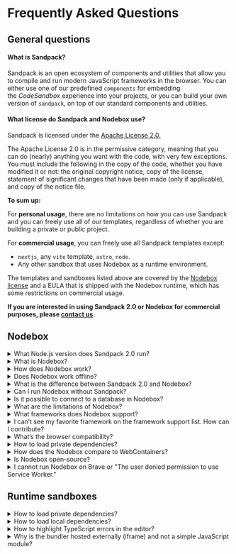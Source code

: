 
# Frequently Asked Questions

## General questions

#### What is Sandpack?

Sandpack is an open ecosystem of components and utilities that allow you to compile and run modern JavaScript frameworks in the browser. You can either use one of our predefined `components` for embedding the *CodeSandbox* experience into your projects, or you can build your own version of `sandpack`, on top of our standard components and utilities.


#### What license do Sandpack and Nodebox use? 

Sandpack is licensed under the [Apache License 2.0.](https://github.com/codesandbox/sandpack/blob/main/LICENSE)

The Apache License 2.0 is in the permissive category, meaning that you can do (nearly) anything you want with the code, with very few exceptions. You must include the following in the copy of the code, whether you have modified it or not: the original copyright notice, copy of the license, statement of significant changes that have been made (only if applicable), and copy of the notice file.

**To sum up:**

For **personal usage**, there are no limitations on how you can use Sandpack and you can freely use all of our templates, regardless of whether you are building a private or public project.

For **commercial usage**, you can freely use all Sandpack templates except:

- `nextjs`, any `vite` template, `astro`, `node`.
- Any other sandbox that uses Nodebox as a runtime environment.

The templates and sandboxes listed above are covered by the [Nodebox license](https://github.com/codesandbox/nodebox-runtime/blob/main/packages/nodebox/LICENSE) and a EULA that is shipped with the Nodebox runtime, which has some restrictions on commercial usage.

**If you are interested in using Sandpack 2.0 or Nodebox for commercial purposes, please [contact us](mailto:sales@codesandbox.io).**

## Nodebox
  
<details>
  <summary>What Node.js version does Sandpack 2.0 run?</summary>

  We are aiming for compatibility with the last version. Currently, this would be Node.js@18 (experimental features might be missing).
</details>

<details>
  <summary>What is Nodebox?</summary>
  Nodebox is a runtime for executing Node.js code in the browser. Sandpack 2.0 uses Nodebox to run server-side examples directly in the browser. For example, you can run a Vite template such as React and Vue directly on your website.
  
  For further details about Nodebox, check the [announcement post](https://codesandbox.io/post/announcing-sandpack-2) on the CodeSandbox blog.
</details>

<details>
  <summary>How does Nodebox work?</summary>

  Nodebox establishes a worker that contains an environment capable of running Node.js code. This is achieved by polyfilling some of the Node.js standard APIs, like `fs` and `net`, which guarantees Node.js compatibility but not complete feature parity.
</details>

<details>
  <summary>Does Nodebox work offline?</summary>

  Starting Nodebox requires a network connection to download all the node modules from the sandpack cdn `https://sandpack-cdn-v2.codesandbox.io` and load the preview domain for each port `https://id-port.nodebox.codesandbox.io`, once the previews have loaded Nodebox will work entirely offline.
</details>

<details>
  <summary>What is the difference between Sandpack 2.0 and Nodebox?</summary>
    
  Nodebox is a runtime that runs Node.js in the browser, developed by the CodeSandbox team and introduced with Sandpack 2.0. While it is one of the core building blocks of Sandpack 2.0, Nodebox can be used standalone, as explained in the next topic.
    
  Still, it is expected that the development of Nodebox will be intertwined with that of Sandpack.
</details>

<details>
  <summary>Can I run Nodebox without Sandpack?</summary>
    
  Yes, we made Nodebox available as a standalone package on npm. So you can find all details about installing and using it on the GitHub repository.
</details>

<details>
  <summary>Is it possible to connect to a database in Nodebox?</summary>
  
  No. Nodebox is currently unable to connect to any external databases. However, serverless databases (Supabase, DynamoDB, Google Cloud Datastore, for example) can still be used normally since these options rely on standard REST APIs.

  Still, we are currently exploring other alternatives for standard databases, like microVMs, which still need to be integrated into Sandpack.
</details>

<details>
  <summary>What are the limitations of Nodebox?</summary>
  
  - Native node modules (Prisma, SWC, Sodium-native) will only work if they also release a WebAssembly version; we don't support napi modules because of browser limitations.
  - Anything requiring native sockets; this will mainly be databases (Postgres, MongoDB, MySQL, ...).
  - Large projects and monorepos are not optimally supported.
</details>

<details>
  <summary>What frameworks does Nodebox support?</summary>
    
  At this moment, we support most of the frameworks based on Vite 4:
      
  - React
  - Vue
  - Preact
  - Svelte
      
  And other frameworks, such as:
      
  - Next.js
  - Astro
  - Vuepress
  - Express.js
      
  If you don't find your favorite framework, feel free to reach out to us through a GitHub issue, and then we can add it to the internal roadmap, among other frameworks.
</details>

<details>
  <summary>I can’t see my favorite framework on the framework support list. How can I contribute?</summary>
    
  If you are still looking for your favorite framework, feel free to reach out to us through a GitHub issue, and then we can add it to the internal roadmap, among other frameworks.
</details>

<details>
  <summary>What’s the browser compatibility?</summary>
    
  Nodebox aims for maximum browser compatibility. Although some issues might be expected on old browser versions, Nodebox runs without any problems on the latest version of WebKit (Safari, and any iOS browser), Blink (Microsoft Edge, Brave, and Chrome), and Gecko (Firefox) based browsers.

  If you find any issues, please don't hesitate to contact us.
</details>

<details>
  <summary>How to load private dependencies?</summary>
  
  This feature is currently under development. Although we can't make any promises about when we're going to launch this feature, this is a high priority for the team to make it available for everyone.
</details>

<details>
  <summary>How does the Nodebox compare to WebContainers?</summary>
    
  While both Nodebox and WebContainers allow running Node.js on the browser, they have several fundamental differences:

  - Nodebox runs on any browser because it was built from the ground up with cross-browser support in mind, avoiding modern features like `SharedArrayBuffer`.
  - Nodebox does not have an install/setup step, making it faster to boot up. It installs `node_modules` in the background.
  - Nodebox uses an internal dependency manager that is fine-tuned to deliver optimal initial load time by utilizing dependency caching via [Sandpack CDN](https://github.com/codesandbox/sandpack-cdn).
  - Nodebox tends to use slightly more memory when multiple processes/workers are involved. Unfortunately, this is a trade-off for cross-browser support as the only way to optimize this is by using SharedArrayBuffers.
  - Nodebox does not support synchronous cross-process communication as this would require Atomics and SharedArrayBuffers.
  - Nodebox does not emulate Node.js's event loop, resulting in processes needing to be exited manually using `process.exit()` or by stopping the shell.
  - Nodebox is not feature complete yet, some API's are still missing: `async_hooks`, `vm`, `worker_threads` and probably some more.
</details>

<details>
  <summary>Is Nodebox open-source?</summary>
  While unfortunately we are not open-sourcing Nodebox for a variety of reasons, some of which are outside of our control, we believe this technology may be the future of improved DX. So, we will continue to explore whether we can open-source it in the future.
</details>

<details>
  <summary>I cannot run Nodebox on Brave or "The user denied permission to use Service Worker."</summary>

  Brave has a few additional restrictions you need manually to disable to make the Service Worker available. 
  - Go to `brave://settings/cookies`
  - Click on "Add" to insert one more option under "Sites that can always use cookies"
  - Add the URL of the page where you're trying to access the Sandpack or Nodebox playground. 
</details>

## Runtime sandboxes

<details>
  <summary>How to load private dependencies?</summary>

Read the following [guide](/guides/private-packages).
</details>

<details>
  <summary>How to load local dependencies?</summary>

Currently, Sandpack doesn’t have a way to consume local dependencies, because the bundler host is shared with all Sandpack consumers' apps. However, you can pass local dependencies just like a regular file or using the external resource API:

<CodeBlock stack>
{`import { Sandpack } from "@codesandbox/sandpack-react";

  return (
    <Sandpack
      files={{
        "/App.js": \`import { hello } from "fake-library";

\`,
        "/node_modules/fake-library/package.json": JSON.stringify({
  name: "fake-library",
  main: "./index.js",
}),
        "/node_modules/fake-library/index.js": \`module.exports = {
  hello: (name) => "Hello " + name
}\`,
      }}
      template="react"
    />
  )
}`}
</CodeBlock>
</details>

<details>
  <summary>How to highlight TypeScript errors in the editor?</summary>

Currently, Sandpack doesn't officially support any kind of language server to provide a way to highlight errors in the `SandpackCodeEditor`. However, there is an [active discussion](https://github.com/codesandbox/sandpack/discussions/237) on how to make it work, with some examples and CodeMirror documentation references on how to implement it.
</details>

<details>
  <summary>Why is the bundler hosted externally (iframe) and not a simple JavaScript module?</summary>

There are a few reasons for hosting the bundler like this, as opposed to having it exported as library code. See further details in our [client documentation](/advanced-usage/client#why).
</details>

